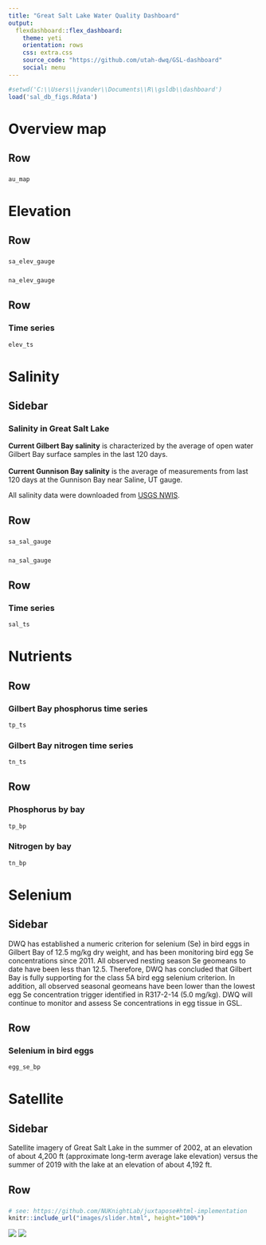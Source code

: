 ```yaml
---
title: "Great Salt Lake Water Quality Dashboard"
output: 
  flexdashboard::flex_dashboard:
    theme: yeti
    orientation: rows
    css: extra.css
    source_code: "https://github.com/utah-dwq/GSL-dashboard"
    social: menu
---
```


```r
#setwd('C:\\Users\\jvander\\Documents\\R\\gsldb\\dashboard')
load('sal_db_figs.Rdata') 
```



# Overview map

Row
-----------------------------------------------------------------------
###
```r
au_map
```


# Elevation

Row
-----------------------------------------------------------------------
### 
```r
sa_elev_gauge
```

### 
```r
na_elev_gauge
```


Row
-----------------------------------------------------------------------

### Time series
```r
elev_ts
```



# Salinity
Sidebar {.sidebar data-width=300}
-------------------------------------

### Salinity in Great Salt Lake
**Current Gilbert Bay salinity** is characterized by the average of open water Gilbert Bay surface samples in the last 120 days.  
<br>
**Current Gunnison Bay salinity** is the average of measurements from last 120 days at the Gunnison Bay near Saline, UT gauge.
  
All salinity data were downloaded from [USGS NWIS](https://waterdata.usgs.gov/nwis){target="_blank"}. 


Row
-----------------------------------------------------------------------
### 
```r
sa_sal_gauge
```

### 
```r
na_sal_gauge
```


Row
-----------------------------------------------------------------------

### Time series
```r
sal_ts
```


# Nutrients

Row
-----------------------------------------------------------------------

### Gilbert Bay phosphorus time series
```r
tp_ts
```


### Gilbert Bay nitrogen time series
```r
tn_ts
```

Row
-----------------------------------------------------------------------


### Phosphorus by bay
```r
tp_bp
```

### Nitrogen by bay
```r
tn_bp
```


# Selenium

Sidebar {.sidebar data-width=300}
-------------------------------------
DWQ has established a numeric criterion for selenium (Se) in bird eggs in Gilbert Bay of 12.5 mg/kg dry weight, and has been monitoring bird egg Se concentrations since 2011. 
All observed nesting season Se geomeans to date have been less than 12.5. Therefore, DWQ has concluded that Gilbert Bay is fully supporting for the class 5A bird egg 
selenium criterion. In addition, all observed seasonal geomeans have been lower than the lowest egg Se concentration trigger identified in R317-2-14 (5.0 mg/kg). 
DWQ will continue to monitor and assess Se concentrations in egg tissue in GSL.

Row
-----------------------------------------------------------------------

### Selenium in bird eggs

```r
egg_se_bp
```


# Satellite

Sidebar {.sidebar data-width=300}
-------------------------------------

Satellite imagery of Great Salt Lake in the summer of 2002, at an elevation of about 4,200 ft (approximate long-term average lake elevation) versus 
the summer of 2019 with the lake at an elevation of about 4,192 ft.

Row
-----------------------------------------------------------------------

###
```r
# see: https://github.com/NUKnightLab/juxtapose#html-implementation
knitr::include_url("images/slider.html", height="100%")
```

<div id="juxtapose-wrapper" class="juxtapose" data-startingposition="20%" style="width: 600px">
<div class="juxtapose">
   <img src="images/ja_2019.png" data-label="2019" />
   <img src="images/ja_2002.png" data-label="2002" />
</div>
<script src="https://cdn.knightlab.com/libs/juxtapose/latest/js/juxtapose.min.js"></script>
<link rel="stylesheet" href="https://cdn.knightlab.com/libs/juxtapose/latest/css/juxtapose.css">


<style>
body:after {
content: url(www/deq_dwq_logo.png);
position: fixed;
bottom: 0.5em;
left: 0.5em;
}
</style>










